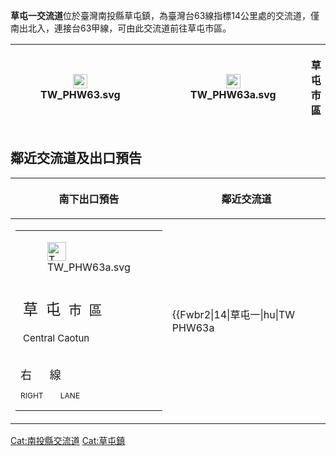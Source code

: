{{Infobox Taiwan Highway IC
| name = 草屯一交流道
| name_en = Caotun First Interchange
| rd_type = PH
| rd_number = 63
| exit = 14
| exit_name = 草屯一
| location = [[臺灣|臺灣]][[南投縣|南投縣]][[草屯鎮|草屯鎮]]
| connect = {{Jct|country=TWN|PH|63a}}<br>墩煌路（平面側車道）
| goto = 草屯鎮
| class = 半套Y型
| time = 1998年1月1日
}}
'''草屯一交流道'''位於臺灣南投縣草屯鎮，為臺灣台63線指標14公里處的交流道，僅南出北入，連接台63甲線，可由此交流道前往草屯市區。
{|class="wikitable" style="text-align:center"
! [[File:TW_PHW63.svg|23px]]
| {{Taiwan Highway Exit|草屯一}}
| [[File:TW_PHW63a.svg|23px]]
| '''草屯市區'''
|}

== 鄰近交流道及出口預告 ==
{|class="toccolours" border="1" cellpadding="4" style="margin:0 auto; border-collapse:collapse; text-align:center; white-space:nowrap"
!  南下出口預告 !! 鄰近交流道
|-
|
{|style="width:160px; background-color:#007F00; text-align:center; color:#FFF; font-weight:bold"
| <div style="margin:3px">[[File:TW_PHW63a.svg|30px]]</div>
|-
| style="width:130px; line-height:21px; font-size:24px" | <div style="word-spacing:6px">草 屯 <span style="font-size:21px">市 區</span></div><div style="font-size:15px">Central Caotun</div>
|-
| <div style="line-height:15px; font-size:18px; word-spacing:24px">右 線<div style="font-size:12px; word-spacing:24px">RIGHT LANE</div></div>
|}
|
{{Start expwy box|[[台灣省道|台灣省道]]}}
{{S-expwy IC|[[萬豐交流道|萬豐交流道]]|往　[[丁台交流道|丁台交流道]]}}
{{S-line|{{Jct|country=TWN|PH|63}}|14k|#003876}}
{{S-expwy IC|[[草屯二交流道|草屯二交流道]]|往　[[草屯端|草屯端]]}}
{{Illus}}
{{Fwu|ph|[[霧峰區|霧峰]]}}
{{Fwi4|Full|12|萬豐}}
{{Fwh|phs}}
{{Fwm|TW PHW63}}
{{Fwh3|phs}}
{{Fwbr2|14|草屯一|hu|TW PHW63a||hh|[[草屯鎮|草屯]]}}
{{Fwh|phs}}
{{Fwm|TW PHW63}}
{{Fwh|phs}}
{{Fwi4|hu|16|草屯二}}
{{Fwd|ph|[[南投市|南投]]}}
{{Fwed}}
|}

{{台63線}}
{{TW-road-stub}}

[[Cat:南投縣交流道|Cat:南投縣交流道]]
[[Cat:草屯鎮|Cat:草屯鎮]]